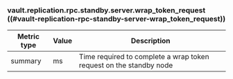 ### vault.replication.rpc.standby.server.wrap_token_request ((#vault-replication-rpc-standby-server-wrap_token_request))

Metric type | Value | Description
----------- | ----- | -----------
summary     | ms    | Time required to complete a wrap token request on the standby node